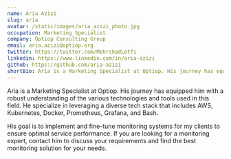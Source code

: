 ```yaml
---
name: Aria Azizi
slug: aria
avatar: /static/images/aria_azizi_photo.jpg
occupation: Marketing Specialist
company: Optiop Consulting Group
email: aria.azizi@optiop.org
twitter: https://twitter.com/MehrshadLotfi
linkedin: https://www.linkedin.com/in/aria-azizi
github: https://github.com/aria-azizi
shortBio: Aria is a Marketing Specialist at Optiop. His journey has equipped him with a robust understanding of the various technologies and tools used in this field. He specialize in leveraging a diverse tech stack that includes AWS, Kubernetes, Docker, Prometheus, Grafana, and Bash.
---
```


Aria is a Marketing Specialist at Optiop. His journey has equipped him with a robust understanding of the various technologies 
and tools used in this field. He specialize in leveraging a diverse tech stack that includes 
AWS, Kubernetes, Docker, Prometheus, Grafana, and Bash.

His goal is to implement and fine-tune monitoring systems for my clients to ensure optimal service 
performance. If you are looking for a monitoring expert, contact him to discuss your requirements 
and find the best monitoring solution for your needs.
